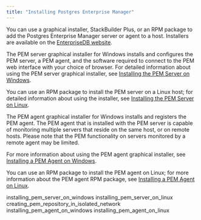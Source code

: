```yaml
---
title: "Installing Postgres Enterprise Manager"
---
```


<div id="installing_pem" class="registered_link"></div>

You can use a graphical installer, StackBuilder Plus, or an RPM package to add the Postgres Enterprise Manager server or agent to a host. Installers are available on the [EnterpriseDB website](https://www.enterprisedb.com/download-postgres-enterprise-manager).

The PEM server graphical installer for Windows installs and configures the PEM server, a PEM agent, and the software required to connect to the PEM web interface with your choice of browser. For detailed information about using the PEM server graphical installer, see [Installing the PEM Server on Windows](03_installing_postgres_enterprise_manager/#installing_pem_server_on_windows).

You can use an RPM package to install the PEM server on a Linux host; for detailed information about using the installer, see [Installing the PEM Server on Linux](03_installing_postgres_enterprise_manager/#installing_pem_server_on_linux).

The PEM agent graphical installer for Windows installs and registers the PEM agent. The PEM agent that is installed with the PEM server is capable of monitoring multiple servers that reside on the same host, or on remote hosts. Please note that the PEM functionality on servers monitored by a remote agent may be limited.

For more information about using the PEM agent graphical installer, see [Installing a PEM Agent on Windows](03_installing_postgres_enterprise_manager/#installing_pem_agent_on_windows).

You can use an RPM package to install the PEM agent on Linux; for more information about the PEM agent RPM package, see [Installing a PEM Agent on Linux](03_installing_postgres_enterprise_manager/#installing_pem_agent_on_linux).

<div class="toctree" maxdepth="5">

installing_pem_server_on_windows installing_pem_server_on_linux creating_pem_repository_in_isolated_network installing_pem_agent_on_windows installing_pem_agent_on_linux

</div>

